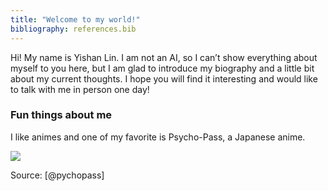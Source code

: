 ```yaml
---
title: "Welcome to my world!"
bibliography: references.bib
---
```


Hi! My name is Yishan Lin. I am not an AI, so I can't show everything about myself to you here, but I am glad to introduce my biography and a little bit about my current thoughts. I hope you will find it interesting and would like to talk with me in person one day!

### Fun things about me

I like animes and one of my favorite is Psycho-Pass, a Japanese anime.

![](images/psycho-passg-poster-62094-medium.jpg){fig-align="center"}

Source: [@pychopass]
